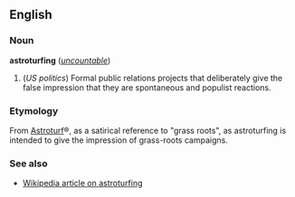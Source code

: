 ==English==

===Noun===
'''astroturfing''' (''[[uncountable]]'')

#(''US politics'') Formal public relations projects that deliberately give the false impression that they are spontaneous and populist reactions.

===Etymology===
From [[Astroturf]]&reg;, as a satirical reference to "grass roots", as astroturfing is intended to give the impression of grass-roots campaigns.

===See also===
*[[w:Astroturfing|Wikipedia article on astroturfing]]